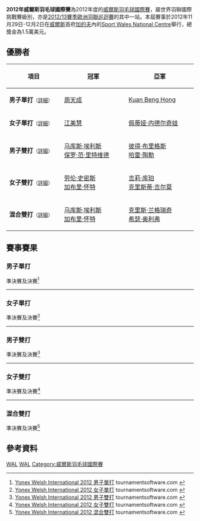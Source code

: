 {{noteTA|G1=Badminton
|1=zh-cn:加的夫;zh-hk:卡迪夫;zh-tw:卡地夫}}
{{infobox badminton event
|name           = 2012年威爾斯羽毛球國際賽
|image          = 
|size           = 
|caption        =
|dates          = 2012年11月29日－12月2日
|number_edition = 
|level          = 4A
|prize_money    = 1.5萬美元
|location       = {{WAL}}[[加的夫|加的夫]]
|venue          = Sport Wales National Centre
|previous       = 2011年威爾斯羽毛球國際賽 
|next           = 2013年威爾斯羽毛球國際賽
}}
'''2012年威爾斯羽毛球國際賽'''為2012年度的[[威爾斯羽毛球國際賽|威爾斯羽毛球國際賽]]，屬世界羽聯國際挑戰賽級別，亦是[[2012/13賽季歐洲羽聯巡迴賽|2012/13賽季歐洲羽聯巡迴賽]]的其中一站。本屆賽事於2012年11月29日-12月2日在[[威爾斯|威爾斯]]首府[[加的夫|加的夫]]內的[[Sport_Wales_National_Centre|Sport Wales National Centre]]舉行，總獎金為1.5萬美元。

== 優勝者 ==
{| class=wikitable style="font-size:small"
!width="200"|項目
!width="250"|冠軍
!width="250"|亞軍
|-
|'''男子單打'''<small>（[[#男子單打|詳細]]）</small>
|{{flagicon|TPE}} [[周天成|周天成]]
|{{flagicon|MAS}} [[Kuan_Beng_Hong|Kuan Beng Hong]]
|-
|'''女子單打'''<small>（[[#女子單打|詳細]]）</small>
|{{flagicon|TPE}} [[江美慧|江美慧]]
|{{flagicon|BUL}} [[佩蒂娅·内德尔奇娃|佩蒂娅·内德尔奇娃]]
|-
|'''男子雙打'''<small>（[[#男子雙打|詳細]]）</small>
|{{flagicon|ENG}} [[马库斯·埃利斯|马库斯·埃利斯]]<br/>{{flagicon|SCO}} [[保罗·范·里特维德|保罗·范·里特维德]]
|{{flagicon|ENG}} [[彼得·布里格斯|彼得·布里格斯]]<br/>{{flagicon|ENG}} [[哈雷·陶勒|哈雷·陶勒]]
|-
|'''女子雙打'''<small>（[[#女子雙打|詳細]]）</small>
|{{flagicon|ENG}} [[劳伦·史密斯|劳伦·史密斯]]<br/>{{flagicon|ENG}} [[加布里·怀特|加布里·怀特]]
|{{flagicon|SCO}} [[吉莉·库珀|吉莉·库珀]]<br/>{{flagicon|SCO}} [[克里斯蒂·吉尔莫|克里斯蒂·吉尔莫]]
|-
|'''混合雙打'''<small>（[[#混合雙打|詳細]]）</small>
|{{flagicon|ENG}} [[马库斯·埃利斯|马库斯·埃利斯]]<br/>{{flagicon|ENG}} [[加布里·怀特|加布里·怀特]]
|{{flagicon|ENG}} [[克里斯·兰格瑞奇|克里斯·兰格瑞奇]]<br/>{{flagicon|ENG}} [[希瑟·奥利弗|希瑟·奥利弗]]
|}

== 賽事賽果 ==
=== 男子單打 ===
;準決賽及決賽<ref name="MS">[http://www.tournamentsoftware.com/sport/draw.aspx?id=A9B6FA70-521E-493E-9244-D45C5F0A3AAB&draw=2 Yonex Welsh International 2012 男子單打] tournamentsoftware.com {{en}}</ref>
{{4TeamBracket-Tennis3-v2
| team-width=200
| RD1-seed1=1
| RD1-team1='''{{flagicon|TPE}} [[周天成|周天成]]
| RD1-score1-1=
| RD1-score1-2=
| RD1-score1-3=
| RD1-seed2=7
| RD1-team2={{flagicon|ENG}} [[托比·潘迪|托比·潘迪]] (棄權)
| RD1-score2-1=
| RD1-score2-2=
| RD1-score2-3=

| RD1-seed3=6
| RD1-team3={{flagicon|CZE}} [[扬·弗罗利希|扬·弗罗利希]]
| RD1-score3-1=19
| RD1-score3-2=18
| RD1-score3-3=
| RD1-seed4=
| RD1-team4='''{{flagicon|MAS}} [[Kuan_Beng_Hong|Kuan Beng Hong]]
| RD1-score4-1='''21
| RD1-score4-2='''21
| RD1-score4-3=

| RD2-seed1=1
| RD2-team1='''{{flagicon|TPE}} [[周天成|周天成]]
| RD2-score1-1='''21
| RD2-score1-2='''21
| RD2-score1-3=
| RD2-seed2=
| RD2-team2={{flagicon|MAS}} [[Kuan_Beng_Hong|Kuan Beng Hong]]
| RD2-score2-1=15
| RD2-score2-2=13
| RD2-score2-3=
}}
----

=== 女子單打 ===
;準決賽及決賽<ref name="WS">[http://tournamentsoftware.com/sport/draw.aspx?id=36BED3E8-A264-4A67-970F-BBF50EFF9B94&draw=4 Yonex Welsh International 2012 女子單打] tournamentsoftware.com {{en}}</ref>
{{4TeamBracket-Tennis3-v2
| team-width=200
| RD1-seed1=1
| RD1-team1='''{{flagicon|BUL}} [[佩蒂娅·内德尔奇娃|佩蒂娅·内德尔奇娃]]
| RD1-score1-1='''21
| RD1-score1-2='''21
| RD1-score1-3=
| RD1-seed2=3
| RD1-team2={{flagicon|SUI}} [[尼克尔·沙勒|尼克尔·沙勒]]
| RD1-score2-1=16
| RD1-score2-2=17
| RD1-score2-3=

| RD1-seed3=4
| RD1-team3={{flagicon|RUS}} [[奥尔佳·戈洛瓦诺娃|奥尔佳·戈洛瓦诺娃]]
| RD1-score3-1=11
| RD1-score3-2='''21
| RD1-score3-3=12
| RD1-seed4=Q
| RD1-team4='''{{flagicon|TPE}} [[江美慧|江美慧]]
| RD1-score4-1='''21
| RD1-score4-2=17
| RD1-score4-3='''21

| RD2-seed1=1
| RD2-team1={{flagicon|BUL}} [[佩蒂娅·内德尔奇娃|佩蒂娅·内德尔奇娃]]
| RD2-score1-1='''21
| RD2-score1-2=19
| RD2-score1-3=17
| RD2-seed2=Q
| RD2-team2='''{{flagicon|TPE}} [[江美慧|江美慧]]
| RD2-score2-1=19
| RD2-score2-2='''21
| RD2-score2-3='''21
}}
----

=== 男子雙打 ===
;準決賽及決賽<ref name="MD">[http://www.tournamentsoftware.com/sport/draw.aspx?id=A9B6FA70-521E-493E-9244-D45C5F0A3AAB&draw=6 Yonex Welsh International 2012 男子雙打] tournamentsoftware.com {{en}}</ref>
{{4TeamBracket-Tennis3-v2
| team-width=200
| RD1-seed1=
| RD1-team1='''{{flagicon|ENG}} [[彼得·布里格斯|彼得·布里格斯]]<br/> {{flagicon|ENG}} [[哈雷·陶勒|哈雷·陶勒]]
| RD1-score1-1='''23
| RD1-score1-2=12
| RD1-score1-3='''21
| RD1-seed2=
| RD1-team2={{flagicon|ENG}} [[克里斯托弗·高斯|克里斯托弗·高斯]]<br/> {{flagicon|ENG}} [[马修·诺丁汉|马修·诺丁汉]]
| RD1-score2-1=21
| RD1-score2-2='''21
| RD1-score2-3=18

| RD1-seed3=
| RD1-team3={{flagicon|WAL}} [[乔·摩根|乔·摩根]]<br/> {{flagicon|WAL}} [[尼古拉斯·斯特兰格|尼古拉斯·斯特兰格]]
| RD1-score3-1=7
| RD1-score3-2=13
| RD1-score3-3=
| RD1-seed4=2
| RD1-team4='''{{flagicon|ENG}} [[马库斯·埃利斯|马库斯·埃利斯]]<br/> {{flagicon|SCO}} [[保罗·范·里特维德|保罗·范·里特维德]]
| RD1-score4-1='''21
| RD1-score4-2='''21
| RD1-score4-3=

| RD2-seed1=
| RD2-team1={{flagicon|ENG}} [[彼得·布里格斯|彼得·布里格斯]]<br/> {{flagicon|ENG}} [[哈雷·陶勒|哈雷·陶勒]]
| RD2-score1-1='''21
| RD2-score1-2=9
| RD2-score1-3=16
| RD2-seed2=2
| RD2-team2='''{{flagicon|ENG}} [[马库斯·埃利斯|马库斯·埃利斯]]<br/> {{flagicon|SCO}} [[保罗·范·里特维德|保罗·范·里特维德]]
| RD2-score2-1=16
| RD2-score2-2='''21
| RD2-score2-3='''21
}}
----

=== 女子雙打 ===
;準決賽及決賽<ref name="WD">[http://www.tournamentsoftware.com/sport/draw.aspx?id=A9B6FA70-521E-493E-9244-D45C5F0A3AAB&draw=8 Yonex Welsh International 2012 女子雙打] tournamentsoftware.com {{en}}</ref>
{{4TeamBracket-Tennis3-v2
| team-width=200
| RD1-seed1=1
| RD1-team1='''{{flagicon|ENG}} [[劳伦·史密斯|劳伦·史密斯]]<br/> {{flagicon|ENG}} [[加布里·怀特|加布里·怀特]]
| RD1-score1-1=19
| RD1-score1-2='''21
| RD1-score1-3='''21
| RD1-seed2=
| RD1-team2={{flagicon|ENG}} [[克洛伊·比尔切|克洛伊·比尔切]]<br/> {{flagicon|ENG}} [[萨曼塔·沃德|萨曼塔·沃德]]
| RD1-score2-1='''21
| RD1-score2-2=18
| RD1-score2-3=12

| RD1-seed3=3
| RD1-team3='''{{flagicon|SCO}} [[吉莉·库珀|吉莉·库珀]]<br/> {{flagicon|SCO}} [[克里斯蒂·吉尔莫|克里斯蒂·吉尔莫]]
| RD1-score3-1='''22
| RD1-score3-2='''21
| RD1-score3-3=
| RD1-seed4=
| RD1-team4={{flagicon|BUL}} [[佩蒂娅·内德尔奇娃|佩蒂娅·内德尔奇娃]]<br/> {{flagicon|BUL}} [[迪米特丽亚·博普斯托伊科娃|迪米特丽亚·博普斯托伊科娃]]
| RD1-score4-1=20
| RD1-score4-2=18
| RD1-score4-3=

| RD2-seed1=1
| RD2-team1='''{{flagicon|ENG}} [[劳伦·史密斯|劳伦·史密斯]]<br/> {{flagicon|ENG}} [[加布里·怀特|加布里·怀特]]
| RD2-score1-1='''21
| RD2-score1-2='''21
| RD2-score1-3=
| RD2-seed2=3
| RD2-team2={{flagicon|SCO}} [[吉莉·库珀|吉莉·库珀]]<br/> {{flagicon|SCO}} [[克里斯蒂·吉尔莫|克里斯蒂·吉尔莫]]
| RD2-score2-1=7
| RD2-score2-2=14
| RD2-score2-3=
}}
----

=== 混合雙打 ===
;準決賽及決賽<ref name="XD">[http://www.tournamentsoftware.com/sport/draw.aspx?id=A9B6FA70-521E-493E-9244-D45C5F0A3AAB&draw=10 Yonex Welsh International 2012 混合雙打] tournamentsoftware.com {{en}}</ref>
{{4TeamBracket-Tennis3-v2
| team-width=200
| RD1-seed1=1
| RD1-team1='''{{flagicon|ENG}} [[马库斯·埃利斯|马库斯·埃利斯]]<br/> {{flagicon|ENG}} [[加布里·怀特|加布里·怀特]]
| RD1-score1-1='''21
| RD1-score1-2='''21
| RD1-score1-3=
| RD1-seed2=
| RD1-team2={{flagicon|ENG}} [[马修·诺丁汉|马修·诺丁汉]]<br/> {{flagicon|ENG}} [[艾米莉·韦斯特伍德|艾米莉·韦斯特伍德]]
| RD1-score2-1=11
| RD1-score2-2=8
| RD1-score2-3=

| RD1-seed3=3
| RD1-team3='''{{flagicon|ENG}} [[克里斯·兰格瑞奇|克里斯·兰格瑞奇]]<br/> {{flagicon|ENG}} [[希瑟·奥利弗|希瑟·奥利弗]]
| RD1-score3-1='''22
| RD1-score3-2='''21
| RD1-score3-3=
| RD1-seed4=2
| RD1-team4={{flagicon|ENG}} [[本·斯塔夫斯基|本·斯塔夫斯基]]<br/> {{flagicon|ENG}} [[劳伦·史密斯|劳伦·史密斯]]
| RD1-score4-1=20
| RD1-score4-2=17
| RD1-score4-3=

| RD2-seed1=1
| RD2-team1='''{{flagicon|ENG}} [[马库斯·埃利斯|马库斯·埃利斯]]<br/> {{flagicon|ENG}} [[加布里·怀特|加布里·怀特]]
| RD2-score1-1='''22
| RD2-score1-2='''21
| RD2-score1-3=
| RD2-seed2=3
| RD2-team2={{flagicon|ENG}} [[克里斯·兰格瑞奇|克里斯·兰格瑞奇]]<br/> {{flagicon|ENG}} [[希瑟·奥利弗|希瑟·奥利弗]]
| RD2-score2-1=20
| RD2-score2-2=16
| RD2-score2-3=
}}

== 參考資料 ==
{{Reflist}}

[[Category:2012年世界羽聯國際挑戰賽|WAL]]
[[Category:2012/13賽季歐洲羽聯巡迴賽|WAL]]
[[Category:威爾斯羽毛球國際賽|Category:威爾斯羽毛球國際賽]]